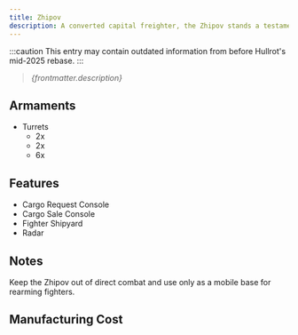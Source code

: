 ```yaml
---
title: Zhipov
description: A converted capital freighter, the Zhipov stands a testament to collective, organized desperation. An Imperial freighter is captured, the container gravlocks and internal cargo bays are stripped out, and a microforge capable of printing ultralight strikeshuttles are installed within the vessel, alongside docking ports to accompany them. Wire warship-grade auto-guided turrets onto the broadsides, and the end result is the Zhipov.
---
```


:::caution
This entry may contain outdated information from before Hullrot's mid-2025 rebase.
:::

> *{frontmatter.description}*

## Armaments

* Turrets
  * 2x <ShipWeapon weaponID="BaseWeaponTurretSwarmer" />
  * 2x <ShipWeapon weaponID="WeaponTurretVulcan" />
  * 6x <ShipWeapon weaponID="WeaponTurretPDT" />


## Features

* Cargo Request Console
* Cargo Sale Console
* Fighter Shipyard
* Radar


## Notes

Keep the Zhipov out of direct combat and use only as a mobile base for rearming fighters.


## Manufacturing Cost

<ShipManufacturingCost shipName={frontmatter.title} />